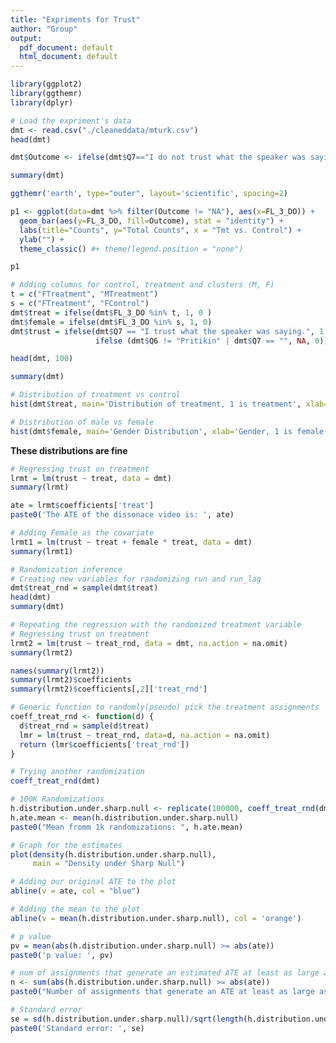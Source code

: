 ```yaml
---
title: "Expriments for Trust"
author: "Group"
output:
  pdf_document: default
  html_document: default
---
```


```r
library(ggplot2)
library(ggthemr)
library(dplyr)
```

```r
# Load the expriment's data
dmt <- read.csv("./cleaneddata/mturk.csv")
head(dmt)
``` 
```r
dmt$Outcome <- ifelse(dmt$Q7=="I do not trust what the speaker was saying.", "No Trust", ifelse(dmt$Q7=="I trust what the speaker was saying.", "Trust", "NA"))

summary(dmt)
```

```r
ggthemr('earth', type="outer", layout='scientific', spacing=2)

p1 <- ggplot(data=dmt %>% filter(Outcome != "NA"), aes(x=FL_3_DO)) +
  geom_bar(aes(y=FL_3_DO, fill=Outcome), stat = "identity") +
  labs(title="Counts", y="Total Counts", x = "Tmt vs. Control") +
  ylab("") +
  theme_classic() #+ theme(legend.position = "none")

p1
```

```r
# Adding columns for control, treatment and clusters (M, F)
t = c("FTreatment", "MTreatment")
s = c("FTreatment", "FControl")
dmt$treat = ifelse(dmt$FL_3_DO %in% t, 1, 0 )
dmt$female = ifelse(dmt$FL_3_DO %in% s, 1, 0)
dmt$trust = ifelse(dmt$Q7 == "I trust what the speaker was saying.", 1,
                   ifelse (dmt$Q6 != "Pritikin" | dmt$Q7 == "", NA, 0))
```
```r
head(dmt, 100)
```
```r
summary(dmt)
```
```r
# Distribution of treatment vs control
hist(dmt$treat, main='Distribution of treatment, 1 is treatment', xlab='Treatment')
```
```r
# Distribution of male vs female
hist(dmt$female, main='Gender Distribution', xlab='Gender, 1 is female')
```
**These distributions are fine**
```r
# Regressing trust on treatment
lrmt = lm(trust ~ treat, data = dmt)
summary(lrmt)
```
```r
ate = lrmt$coefficients['treat']
paste0('The ATE of the dissonace video is: ', ate)
```


```r
# Adding Female as the covariate
lrmt1 = lm(trust ~ treat + female * treat, data = dmt)
summary(lrmt1)
```


```r
# Randomization inference
# Creating new variables for randomizing run and run_lag
dmt$treat_rnd = sample(dmt$treat)
head(dmt)
summary(dmt)
```
```r
# Repeating the regression with the randomized treatment variable
# Regressing trust on treatment
lrmt2 = lm(trust ~ treat_rnd, data = dmt, na.action = na.omit)
summary(lrmt2)
```
```r
names(summary(lrmt2))
summary(lrmt2)$coefficients
summary(lrmt2)$coefficients[,2]['treat_rnd']
```
```r
# Generic function to randomly(pseudo) pick the treatment assignments
coeff_treat_rnd <- function(d) {
  d$treat_rnd = sample(d$treat)
  lmr = lm(trust ~ treat_rnd, data=d, na.action = na.omit)
  return (lmr$coefficients['treat_rnd'])
}

# Trying another randomization
coeff_treat_rnd(dmt)
```
```r
# 100K Randomizations
h.distribution.under.sharp.null <- replicate(100000, coeff_treat_rnd(dmt))
h.ate.mean <- mean(h.distribution.under.sharp.null)
paste0("Mean fromm 1k randomizations: ", h.ate.mean)

```

```r
# Graph for the estimates
plot(density(h.distribution.under.sharp.null), 
     main = "Density under Sharp Null")

# Adding our original ATE to the plot
abline(v = ate, col = "blue")

# Adding the mean to the plot
abline(v = mean(h.distribution.under.sharp.null), col = 'orange')
```
```r
# p value
pv = mean(abs(h.distribution.under.sharp.null) >= abs(ate))
paste0('p value: ', pv)
```
```r
# num of assignments that generate an estimated ATE at least as large as the actual
n <- sum(abs(h.distribution.under.sharp.null) >= abs(ate))
paste0("Number of assignments that generate an ATE at least as large as what we got from the experiment: ", n)
```


```r
# Standard error
se = sd(h.distribution.under.sharp.null)/sqrt(length(h.distribution.under.sharp.null))
paste0('Standard error: ', se)
                                             
                                            
```
